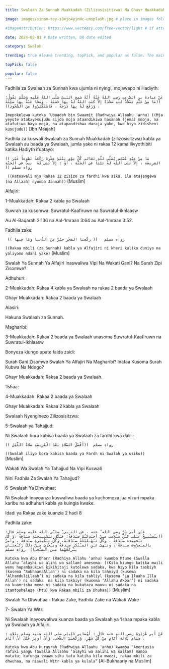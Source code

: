 ```yaml
---
title: Swalaah Za Sunnah Muakkadah (Zilizosisitizwa) Na Ghayr Muakkadah (Zisizosisitizwa) 

image: images/sinan-toy-s8xjo4yjnHc-unsplash.jpg # place in images folder, in same directory

#imageAttribution: https://www.vecteezy.com/free-vector/light # if attribution needed, put link to source

date: 2024-08-01 # Date written, OR date edited

category: Swalah

trending: true #leave trending, topPick, and popular as false. The maintainers typically decide this :)

topPick: false

popular: false
---
```


Fadhila za Swalaah za Sunnah kwa ujumla ni nyingi, mojawapo ni Hadiyth:

 

`عَنْ عبادةَ بنِ الصَّامِتِ رَضِيَ اللهُ عَنْهُ أَنَّهُ سَمِعَ النَبيَّ صَلَّى اللهُ عَلَيهِ وَسَلَّمَ يَقُولُ: ((مَا مِنْ عَبْدٍ يَسْجُدُ للهِ سَجْدَةً إِلاَّ كَتَبَ اللهُ لَهُ بِهَا حَسَنَةً . وَمَحَا عَنْهُ بِهَا سَيِّئَةً ، وَرَفَعَ لَهُ بِهَا دَرَجَةً ، فَاسْتَكْثِرُوا مِنَ السُّجُودِ))`

`Imepokelewa kutoka ‘Ubaadah bin Swaamit (Radhwiya Allaahu 'anhu) ((Mja yeyote atakayesujudu sijda moja ataandikiwa hasanah (jema) mmoja, na atafutiwa baya moja, na atapandishwa daraja yake, kwa hiyo zidisheni kusujudu))` [Ibn Maajah]  

 

Fadhila za kuswali Swalaah za Sunnah Muakkadah (zilizosisitzwa) kabla ya Swalaah au baada ya Swalaah, jumla yake ni rakaa 12 kama ilivyothibiti katika Hadiyth ifuatayo:

 

`(( مَا مِنْ عبْدٍ مُسْلِم يُصَلِّي للَّهِ تَعَالى كُلَّ يَوْمٍ ثِنْتَيْ عشْرةَ رَكْعَةً تَطوعاً غَيْرَ الفرِيضَةِ ، إِلاَّ بَنَى اللَّه لهُ بَيْتاً في الجَنَّةِ ، أَوْ : إِلاَّ بُنِي لَهُ  بيتٌ في الجنَّةِ  )) رواه مسلم  `

` ((Hatoswali mja Rakaa 12 zisizo za fardhi kwa siku, ila atajengewa [na Allaah] nyumba Jannah))` [Muslim]

 

Alfajiri:

 

1-Muakkadah: Rakaa 2 kabla ya Swalaah

Suwrah za kusomwa: Suwratul-Kaafiruwn na Suwratul-ikhlaasw

Au Al-Baqarah 2:136 na Aal-‘Imraan 3:64 au Aal-‘Imraan 3:52.

 

Fadhila zake:

` (( ركْعتا الفجْرِ خيْرٌ مِنَ الدُّنيا ومَا فِيها ))   رواه مسلم`

`((Rakaa mbili (za Sunnah) kabla ya Alfajiri ni kheri kuliko duniya na yaliyomo ndani yake)` [Muslim]

 



 

Swalah Ya Sunnah Ya Alfajiri Inaswaliwa Vipi Na Wakati Gani? Na Surah Zipi Zisomwe?

 

Adhuhuri:

 

2-Muakkadah:  Rakaa 4 kabla ya Swalaah na  rakaa 2 baada ya Swalaah

Ghayr Muakkadah:  Rakaa 2 baada ya Swalaah

 

Alasiri:

 

Hakuna Swalaah za Sunnah.

 

Magharibi:

 

3-Muakkadah: Rakaa 2 baada ya Swalaah unasoma Suwratul-Kaafiruwn na Suwratul-Ikhlaasw.

 

Bonyeza kiungo upate faida zaidi:

 

Surah Gani Zisomwe Swalah Ya Alfajiri Na Magharibi? Inafaa Kusoma Surah Kubwa Na Ndogo?

 

Ghayr Muakkadah: Rakaa 2 baada ya Swalaah.

 

‘Ishaa:

 

4-Muakkadah:  Rakaa 2 baada ya Swalaah

Ghayr Muakkadah: Rakaa 2 kabla ya Swalaah

 

Swalaah Nyenginezo Zilizosisitzwa:

 

5-Swalaah ya Tahajjud:

 

Ni Swalaah bora kabisa baada ya Swalaah za fardhi kwa dalili:

 

`(( أَفْضَلُ الصَّلاةِ بَعْدَ الْفَرِيضَةِ صَلاةُ اللَّيْلِ))  رواه مسلم`

`((Swalah iliyo bora kabisa baada ya Fardh ni Swalah ya usiku))`  [Muslim]

 



 

Wakati Wa Swalah Ya Tahajjud Na Vipi Kuswali

 

Nini Fadhila Za Swalah Ya Tahajjud?

 

6-Swalaah Ya Dhwuhaa:

 

Ni Swalaah inayoanza kuswaliwa baada ya kuchomoza jua vizuri mpaka karibu na adhuhuri kabla ya kuingia kwake.

Idadi ya Rakaa zake kuanzia 2 hadi 8

Fadhila zake:

`عـَن أبي ذَرٍّ رضي الله ُ عنه ، عن النـَبي ِّ صلـَّى الله عليه وسلم قال: ((يـُصـْبـِحُ عـَلى كـُلِّ سـُلامى مـِنْ أحـَدِكـُمْ صـَدَقةُ: فـَكُل تـَسْبـِيحـَةِ صـَدَقةٌ ،وَ كُل تـَحمِيدة صـَدَقةٌ ، وكُلُ تـَهْـليْلةٌ صـَدَقـَةٌ، وكُلُّ تـَكْبِيْرةِ صـَدقةٌ ، وأمرٌ بالمـَعرُوف صـَدقةٌ ، ونـَهىٌ عـَنِ المـُنْكرِ صـَدقةٌ ويـُجْزئ مـِنْ ذلكَ رَكـْعتـَانِ يـَركَعُهُما مـنَ الضـُّحى))  رواه مسلم`

`Kutoka kwa Abu Dharr (Radhiya Allahu ‘anhu) kwamba Mtume (Swalla Allahu ‘alayhi wa alihi wa sallam) amesema: ((Kila kiungo katika mwili wenu hupambaukiwa kikihitaji kutolewa sadaka, kwa hiyo kila tasbiyh (kusema ‘SubhaanaAllah’) ni sadaka na kila tahmiyd (kusema ‘AlhamduliLlaah’) ni sadaka na kila tahliyl (kusema ‘La Ilaaha Illa Allah’) ni sadaka  na kila takbiyr (kusema ‘Allahu Akbar’) ni sadaka na kuamrisha mema ni sadaka na kukataza maovu ni sadaka na itamtosheleza (Mtu) kwa Rakaa mbili za Dhuhaa))` [Muslim]

 



 

Swalah Ya Dhwuhaa - Rakaa Zake, Fadhila Zake na Wakati Wake

 

 

7- Swalah Ya Witr:

 

 Ni Swalaah inayoswaliwa kuanza baada ya Swalaah ya ‘Ishaa mpaka kabla ya Swalaah ya Alfajiri.

 

`عَنْ أَبِي هُرَيْرَةَ رضي الله عنه قَالَ : أَوْصَانِي خَلِيلِي صلى الله عليه وسلم بِثَلاثٍ : صِيَامِ ثَلاثَةِ أَيَّامٍ مِنْ كُلِّ شَهْرٍ، وَرَكْعَتَيْ الضُّحَى، وَأَنْ أُوتِرَ قَبْلَ أَنْ أَنَامَ .`

`Kutoka kwa Abu Hurayrah (Radhwiya Allaahu ‘anhu) kwamba “Ameniusia rafiki yangu (Swalla Allaahu ‘alayhi wa aalihi wa sallam) mambo  matatu; kufunga swawm siku tatu katika kila mwezi, rakaa mbili za dhwuhaa, na niswali Witr kabla ya kulala”` [Al-Bukhaariy na Muslim]
